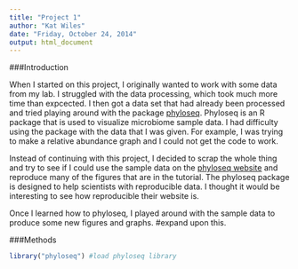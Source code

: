 ```yaml
---
title: "Project 1"
author: "Kat Wiles"
date: "Friday, October 24, 2014"
output: html_document
---
```





###Introduction

When I started on this project, I originally wanted to work with some data from my lab. I struggled with the data processing, which took much more time than expcected. I then got a data set that had already been processed and tried playing around with the package [phyloseq](http://www.plosone.org/article/info%3Adoi%2F10.1371%2Fjournal.pone.0061217). Phyloseq is an R package that is used to visualize microbiome sample data. I had difficulty using the package with the data that I was given. For example, I was trying to make a relative abundance graph and I could not get the code to work. 

Instead of continuing with this project, I decided to scrap the whole thing and try to see if I could use the sample data on the [phyloseq website](http://joey711.github.io/phyloseq/) and reproduce many of the figures that are in the tutorial. The phyloseq package is designed to help scientists with reproducible data. I thought it would be interesting to see how reproducible their website is. 

Once I learned how to phyloseq, I played around with the sample data to produce some new figures and graphs. #expand upon this. 


###Methods




```r
library("phyloseq") #load phyloseq library
```

